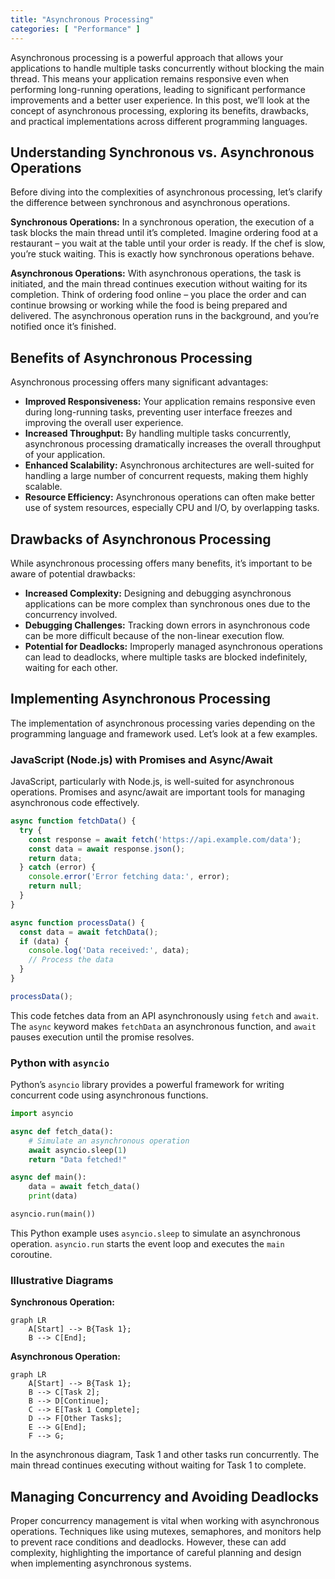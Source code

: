 ```yaml
---
title: "Asynchronous Processing"
categories: [ "Performance" ]
---
```



Asynchronous processing is a powerful approach that allows your applications to handle multiple tasks concurrently without blocking the main thread. This means your application remains responsive even when performing long-running operations, leading to significant performance improvements and a better user experience. In this post, we'll look at the concept of asynchronous processing, exploring its benefits, drawbacks, and practical implementations across different programming languages.


## Understanding Synchronous vs. Asynchronous Operations

Before diving into the complexities of asynchronous processing, let's clarify the difference between synchronous and asynchronous operations.

**Synchronous Operations:** In a synchronous operation, the execution of a task blocks the main thread until it's completed.  Imagine ordering food at a restaurant – you wait at the table until your order is ready.  If the chef is slow, you're stuck waiting.  This is exactly how synchronous operations behave.

**Asynchronous Operations:**  With asynchronous operations, the task is initiated, and the main thread continues execution without waiting for its completion.  Think of ordering food online – you place the order and can continue browsing or working while the food is being prepared and delivered.  The asynchronous operation runs in the background, and you're notified once it's finished.


## Benefits of Asynchronous Processing

Asynchronous processing offers many significant advantages:

* **Improved Responsiveness:** Your application remains responsive even during long-running tasks, preventing user interface freezes and improving the overall user experience.
* **Increased Throughput:** By handling multiple tasks concurrently, asynchronous processing dramatically increases the overall throughput of your application.
* **Enhanced Scalability:** Asynchronous architectures are well-suited for handling a large number of concurrent requests, making them highly scalable.
* **Resource Efficiency:**  Asynchronous operations can often make better use of system resources, especially CPU and I/O, by overlapping tasks.


## Drawbacks of Asynchronous Processing

While asynchronous processing offers many benefits, it's important to be aware of potential drawbacks:

* **Increased Complexity:** Designing and debugging asynchronous applications can be more complex than synchronous ones due to the concurrency involved.
* **Debugging Challenges:** Tracking down errors in asynchronous code can be more difficult because of the non-linear execution flow.
* **Potential for Deadlocks:** Improperly managed asynchronous operations can lead to deadlocks, where multiple tasks are blocked indefinitely, waiting for each other.


## Implementing Asynchronous Processing

The implementation of asynchronous processing varies depending on the programming language and framework used. Let's look at a few examples.


### JavaScript (Node.js) with Promises and Async/Await

JavaScript, particularly with Node.js, is well-suited for asynchronous operations.  Promises and async/await are important tools for managing asynchronous code effectively.

```javascript
async function fetchData() {
  try {
    const response = await fetch('https://api.example.com/data');
    const data = await response.json();
    return data;
  } catch (error) {
    console.error('Error fetching data:', error);
    return null;
  }
}

async function processData() {
  const data = await fetchData();
  if (data) {
    console.log('Data received:', data);
    // Process the data
  }
}

processData();
```

This code fetches data from an API asynchronously using `fetch` and `await`.  The `async` keyword makes `fetchData` an asynchronous function, and `await` pauses execution until the promise resolves.


### Python with `asyncio`

Python's `asyncio` library provides a powerful framework for writing concurrent code using asynchronous functions.

```python
import asyncio

async def fetch_data():
    # Simulate an asynchronous operation
    await asyncio.sleep(1)
    return "Data fetched!"

async def main():
    data = await fetch_data()
    print(data)

asyncio.run(main())
```

This Python example uses `asyncio.sleep` to simulate an asynchronous operation. `asyncio.run` starts the event loop and executes the `main` coroutine.


### Illustrative Diagrams

**Synchronous Operation:**

```mermaid
graph LR
    A[Start] --> B{Task 1};
    B --> C[End];
```

**Asynchronous Operation:**

```mermaid
graph LR
    A[Start] --> B{Task 1};
    B --> C[Task 2];
    B --> D[Continue];
    C --> E[Task 1 Complete];
    D --> F[Other Tasks];
    E --> G[End];
    F --> G;
```

In the asynchronous diagram, Task 1 and other tasks run concurrently.  The main thread continues executing without waiting for Task 1 to complete.


##  Managing Concurrency and Avoiding Deadlocks

Proper concurrency management is vital when working with asynchronous operations. Techniques like using mutexes, semaphores, and monitors help to prevent race conditions and deadlocks.  However,  these can add complexity, highlighting the importance of careful planning and design when implementing asynchronous systems.





